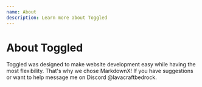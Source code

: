 ```yaml
---
name: About
description: Learn more about Toggled
---
```


# About Toggled

Toggled was designed to make website development easy while having the most flexibility. That's why we chose MarkdownX! If you have suggestions or want to help message me on Discord @lavacraftbedrock.

